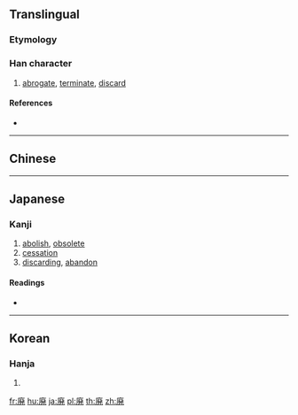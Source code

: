 {{also|廢|废}}
==Translingual==
{{Han simplified forms|廢|廃|废}}

===Etymology===
{{Han simp|廢|f=發|t=発}}

===Han character===
{{Han char|rn=53|rad=广|as=09|sn=12|four=00215|canj=INOP|ids=⿸广発}}

# [[abrogate]], [[terminate]], [[discard]]

====References====
* {{Han ref|kx=0348.361|dkj=09425|dj=0659.240|hdz=20894.121|uh=5EC3|ud=24259}}

----

==Chinese==
{{zh-see|廢|v}}

----

==Japanese==

===Kanji===
{{ja-kanji|grade=c|rs=广09|style=s|kyu=癈}}

# [[abolish]], [[obsolete]]
# [[cessation]]
# [[discarding]], [[abandon]]

====Readings====
* {{ja-readings|on=[[はい]] (hai)|kun=[[すたれる]] (sutareru), [[すたる]] (sutaru)}}

----

==Korean==

===Hanja===
{{ko-hanja|hangeul=폐|rv=pye|mr=p'ye}}

# {{rfdef|lang=ko|sort=广09}}

[[fr:廃]]
[[hu:廃]]
[[ja:廃]]
[[pl:廃]]
[[th:廃]]
[[zh:廃]]
